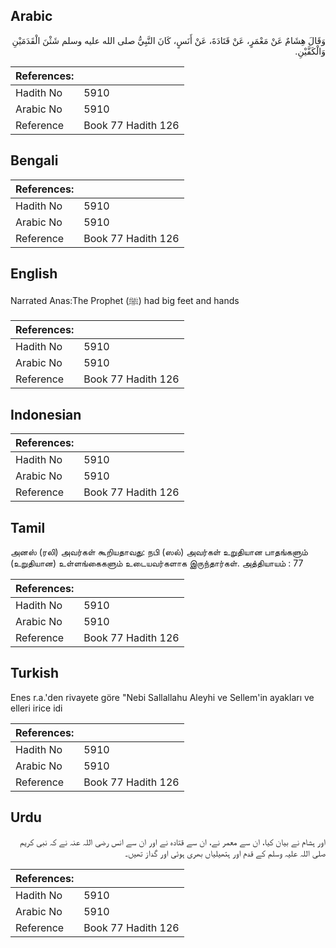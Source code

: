 ## Arabic


<div dir="rtl" lang="ar" style={{fontSize:'larger',backgroundColor:'#f8f9fa',padding:20}}>
وَقَالَ هِشَامٌ عَنْ مَعْمَرٍ، عَنْ قَتَادَةَ، عَنْ أَنَسٍ، كَانَ النَّبِيُّ صلى الله عليه وسلم شَثْنَ الْقَدَمَيْنِ وَالْكَفَّيْنِ‏.‏
</div>
<div style={{backgroundColor:'#f8f9fa',padding:20, marginBottom: 10}}><table> <thead> <tr> <th>References:</th> <th></th> </tr> </thead> <tbody><tr><td>Hadith No</td><td>5910</td></tr><tr><td>Arabic No</td><td>5910</td></tr><tr><td>Reference</td><td>Book 77 Hadith 126</td></tr></tbody></table></div>

## Bengali


<div dir="ltr" lang="bn" style={{fontSize:'larger',backgroundColor:'#f8f9fa',padding:20}}>

</div>
<div style={{backgroundColor:'#f8f9fa',padding:20, marginBottom: 10}}><table> <thead> <tr> <th>References:</th> <th></th> </tr> </thead> <tbody><tr><td>Hadith No</td><td>5910</td></tr><tr><td>Arabic No</td><td>5910</td></tr><tr><td>Reference</td><td>Book 77 Hadith 126</td></tr></tbody></table></div>

## English


<div dir="ltr" lang="en" style={{fontSize:'larger',backgroundColor:'#f8f9fa',padding:20}}>
Narrated Anas:The Prophet (ﷺ) had big feet and hands
</div>
<div style={{backgroundColor:'#f8f9fa',padding:20, marginBottom: 10}}><table> <thead> <tr> <th>References:</th> <th></th> </tr> </thead> <tbody><tr><td>Hadith No</td><td>5910</td></tr><tr><td>Arabic No</td><td>5910</td></tr><tr><td>Reference</td><td>Book 77 Hadith 126</td></tr></tbody></table></div>

## Indonesian


<div dir="ltr" lang="id" style={{fontSize:'larger',backgroundColor:'#f8f9fa',padding:20}}>

</div>
<div style={{backgroundColor:'#f8f9fa',padding:20, marginBottom: 10}}><table> <thead> <tr> <th>References:</th> <th></th> </tr> </thead> <tbody><tr><td>Hadith No</td><td>5910</td></tr><tr><td>Arabic No</td><td>5910</td></tr><tr><td>Reference</td><td>Book 77 Hadith 126</td></tr></tbody></table></div>

## Tamil


<div dir="ltr" lang="ta" style={{fontSize:'larger',backgroundColor:'#f8f9fa',padding:20}}>
அனஸ் (ரலி) அவர்கள் கூறியதாவது: நபி (ஸல்) அவர்கள் உறுதியான பாதங்களும் (உறுதியான) உள்ளங்கைகளும் உடையவர்களாக இருந்தார்கள். அத்தியாயம் : 77
</div>
<div style={{backgroundColor:'#f8f9fa',padding:20, marginBottom: 10}}><table> <thead> <tr> <th>References:</th> <th></th> </tr> </thead> <tbody><tr><td>Hadith No</td><td>5910</td></tr><tr><td>Arabic No</td><td>5910</td></tr><tr><td>Reference</td><td>Book 77 Hadith 126</td></tr></tbody></table></div>

## Turkish


<div dir="ltr" lang="tr" style={{fontSize:'larger',backgroundColor:'#f8f9fa',padding:20}}>
Enes r.a.'den rivayete göre "Nebi Sallallahu Aleyhi ve Sellem'in ayakları ve elleri irice idi
</div>
<div style={{backgroundColor:'#f8f9fa',padding:20, marginBottom: 10}}><table> <thead> <tr> <th>References:</th> <th></th> </tr> </thead> <tbody><tr><td>Hadith No</td><td>5910</td></tr><tr><td>Arabic No</td><td>5910</td></tr><tr><td>Reference</td><td>Book 77 Hadith 126</td></tr></tbody></table></div>

## Urdu


<div dir="rtl" lang="ur" style={{fontSize:'larger',backgroundColor:'#f8f9fa',padding:20}}>
اور ہشام نے بیان کیا، ان سے معمر نے، ان سے قتادہ نے اور ان سے انس رضی اللہ عنہ نے کہ نبی کریم صلی اللہ علیہ وسلم کے قدم اور ہتھیلیاں بھری ہوئی اور گداز تھیں۔
</div>
<div style={{backgroundColor:'#f8f9fa',padding:20, marginBottom: 10}}><table> <thead> <tr> <th>References:</th> <th></th> </tr> </thead> <tbody><tr><td>Hadith No</td><td>5910</td></tr><tr><td>Arabic No</td><td>5910</td></tr><tr><td>Reference</td><td>Book 77 Hadith 126</td></tr></tbody></table></div>